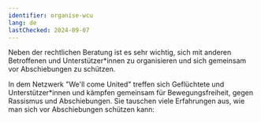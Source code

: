```yaml
---
identifier: organise-wcu
lang: de
lastChecked: 2024-09-07
---
```



Neben der rechtlichen Beratung ist es sehr wichtig, sich mit anderen Betroffenen und Unterstützer\*innen zu organisieren und sich gemeinsam vor Abschiebungen zu schützen.

In dem Netzwerk "We'll come United" treffen sich Geflüchtete und Unterstützer\*innen und kämpfen gemeinsam für Bewegungsfreiheit, gegen Rassismus und Abschiebungen. Sie tauschen viele Erfahrungen aus, wie man sich vor Abschiebungen schützen kann:
<Address identifier="wcu" />

